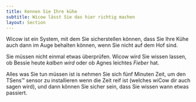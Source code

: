 ```yaml
---
title: Kennen Sie Ihre kühe
subtitle: Wicow lässt Sie das hier richtig machen
layout: Section
---
```


Wicow ist ein System, mit dem Sie sicherstellen können, 
dass Sie Ihre Kühe auch dann im Auge behalten können, 
wenn Sie nicht auf dem Hof sind.

Sie müssen nicht einmal etwas überprüfen. Wicow wird Sie wissen lassen, 
ob Bessie heute *kalben wird* oder ob Agnes leichtes *Fieber* hat.

Alles was Sie tun müssen ist is nehmen Sie sich fünf Minuten Zeit, 
um den TSens™ sensor zu installieren wenn die Zeit reif ist 
(welches wiCow dir auch sagen wird), und dann können Sie sicher sein, 
dass Sie wissen wann etwas passiert.
    
